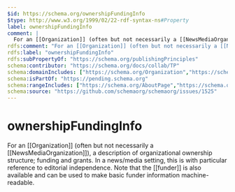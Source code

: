 ```yaml
---
$id: https://schema.org/ownershipFundingInfo
$type: http://www.w3.org/1999/02/22-rdf-syntax-ns#Property
label: ownershipFundingInfo
comment: |
  For an [[Organization]] (often but not necessarily a [[NewsMediaOrganization]]), a description of organizational ownership structure; funding and grants. In a news/media setting, this is with particular reference to editorial independence.   Note that the [[funder]] is also available and can be used to make basic funder information machine-readable.
rdfs:comment: "For an [[Organization]] (often but not necessarily a [[NewsMediaOrganization]]), a description of organizational ownership structure; funding and grants. In a news/media setting, this is with particular reference to editorial independence.   Note that the [[funder]] is also available and can be used to make basic funder information machine-readable."
rdfs:label: "ownershipFundingInfo"
rdfs:subPropertyOf: "https://schema.org/publishingPrinciples"
schema:contributor: "https://schema.org/docs/collab/TP"
schema:domainIncludes: ["https://schema.org/Organization","https://schema.org/NewsMediaOrganization"]
schema:isPartOf: "https://pending.schema.org"
schema:rangeIncludes: ["https://schema.org/AboutPage","https://schema.org/CreativeWork","https://schema.org/Text","https://schema.org/URL"]
schema:source: "https://github.com/schemaorg/schemaorg/issues/1525"
---
```


# ownershipFundingInfo

For an [[Organization]] (often but not necessarily a [[NewsMediaOrganization]]), a description of organizational ownership structure; funding and grants. In a news/media setting, this is with particular reference to editorial independence.   Note that the [[funder]] is also available and can be used to make basic funder information machine-readable.

